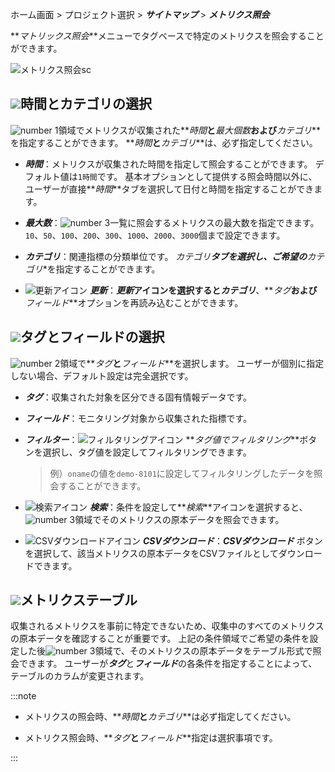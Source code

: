 ホーム画面 > プロジェクト選択 > **_サイトマップ_** > **_メトリクス照会_**

**_マトリックス照会_**メニューでタグベースで特定のメトリクスを照会することができます。 

![メトリクス照会sc](/img/metrics-search-java.png)

## ![](/img/number-01.png)時間とカテゴリの選択

![number 1](/img/number-01.png)領域でメトリクスが収集された**_時間_**と**_最大個数_**および**_カテゴリ_**を指定することができます。 **_時間_**と**_カテゴリ_**は、必ず指定してください。

-   **_時間_**：メトリクスが収集された時間を指定して照会することができます。 デフォルト値は`1時間`です。 基本オプションとして提供する照会時間以外に、ユーザーが直接**_時間_**タブを選択して日付と時間を指定することができます。

-   **_最大数_**：![number 3](/img/number-03.png)一覧に照会するメトリクスの最大数を指定できます。 `10`、`50`、`100`、`200`、`300`、`1000`、`2000`、`3000`個まで設定できます。

-   **_カテゴリ_**：関連指標の分類単位です。 **_カテゴリ_**タブを選択し、ご希望の***カテゴリ**を指定することができます。

-   ![更新アイコン](/img/ic-refresh-w-bg.svg) **_更新_**：**_更新_**アイコンを選択すると**_カテゴリ_**、**_タグ_**および**_フィールド_**オプションを再読み込むことができます。

## ![](/img/number-02.png)タグとフィールドの選択

![number 2](/img/number-02.png)領域で**_タグ_**と**_フィールド_**を選択します。 ユーザーが個別に指定しない場合、デフォルト設定は完全選択です。 

-   ***タグ***：収集された対象を区分できる固有情報データです。

-   **_フィールド_**：モニタリング対象から収集された指標です。

-   **_フィルター_**：![フィルタリングアイコン](/img/ico-filter.svg) **_タグ値でフィルタリング_**ボタンを選択し、タグ値を設定してフィルタリングできます。

    > 例）`oname`の値を`demo-8101`に設定してフィルタリングしたデータを照会することができます。

-   ![検索アイコン](/img/ic-search-on-press.svg) **_検索_**：条件を設定して**_検索_**アイコンを選択すると、![number 3](/img/number-03.png)領域でそのメトリクスの原本データを照会できます。 

-   ![CSVダウンロードアイコン](/img/ic-csv-download-ms.svg) **_CSVダウンロード_**：**_CSVダウンロード_** ボタンを選択して、該当メトリクスの原本データをCSVファイルとしてダウンロードできます。

## ![](/img/number-03.png)メトリクステーブル

収集されるメトリクスを事前に特定できないため、収集中のすべてのメトリクスの原本データを確認することが重要です。  上記の条件領域でご希望の条件を設定した後![number 3](/img/number-03.png)領域で、そのメトリクスの原本データをテーブル形式で照会できます。 ユーザーが***タグ***と***フィールド***の各条件を指定することによって、テーブルのカラムが変更されます。

:::note

-   メトリクスの照会時、**_時間_**と**_カテゴリ_**は必ず指定してください。 

-   メトリクス照会時、**_タグ_**と**_フィールド_**指定は選択事項です。 

:::

<!-- 

`5분`, `10분`, `1시간`, `1주`, `3주`, `금일`, `1일 전`, `7일 전`, `시작 시간 ~ 5분`, `시작 시간 ~ 10분`, `시작 시간 ~ 1시간`

***시간***과 ***카테고리***는 반드시 지정해야 합니다. ***タグ***と***フィールド***は、指定しない場合、全体選択がデフォルト設定です。 

-->
